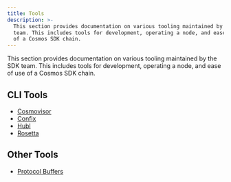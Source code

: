 ```yaml
---
title: Tools
description: >-
  This section provides documentation on various tooling maintained by the SDK
  team. This includes tools for development, operating a node, and ease of use
  of a Cosmos SDK chain.
---
```


This section provides documentation on various tooling maintained by the SDK team.
This includes tools for development, operating a node, and ease of use of a Cosmos SDK chain.

## CLI Tools

* [Cosmovisor](/docs/sdk/v0.50/documentation/operations/tooling/cosmovisor)
* [Confix](/docs/sdk/v0.50/documentation/operations/tooling/confix)
* [Hubl](/docs/sdk/v0.50/documentation/operations/tooling/hubl)
* [Rosetta](https://docs.cosmos.network/main/run-node/rosetta)

## Other Tools

* [Protocol Buffers](/docs/sdk/v0.50/documentation/operations/tooling/protobuf)
